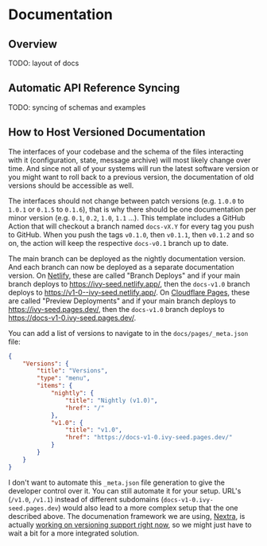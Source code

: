 
# Documentation

## Overview

TODO: layout of docs

## Automatic API Reference Syncing

TODO: syncing of schemas and examples

## How to Host Versioned Documentation

The interfaces of your codebase and the schema of the files interacting with it (configuration, state, message archive) will most likely change over time. And since not all of your systems will run the latest software version or you might want to roll back to a previous version, the documentation of old versions should be accessible as well.

The interfaces should not change between patch versions (e.g. `1.0.0` to `1.0.1` or `0.1.5` to `0.1.6`), that is why there should be one documentation per minor version (e.g. `0.1`, `0.2`, `1.0`, `1.1` ...). This template includes a GitHub Action that will checkout a branch named `docs-vX.Y` for every tag you push to GitHub. When you push the tags `v0.1.0`, then `v0.1.1`, then `v0.1.2` and so on, the action will keep the respective `docs-v0.1` branch up to date.

The main branch can be deployed as the nightly documentation version. And each branch can now be deployed as a separate documentation version. On [Netlify](https://www.netlify.com/), these are called "Branch Deploys" and if your main branch deploys to https://ivy-seed.netlify.app/, then the `docs-v1.0` branch deploys to https://v1-0--ivy-seed.netlify.app/. On [Cloudflare Pages](https://pages.cloudflare.com/), these are called "Preview Deployments" and if your main branch deploys to https://ivy-seed.pages.dev/, then the `docs-v1.0` branch deploys to https://docs-v1-0.ivy-seed.pages.dev/.

You can add a list of versions to navigate to in the `docs/pages/_meta.json` file: 

```json
{
    "Versions": {
        "title": "Versions",
        "type": "menu",
        "items": {
            "nightly": {
                "title": "Nightly (v1.0)",
                "href": "/"
            },
            "v1.0": {
                "title": "v1.0",
                "href": "https://docs-v1-0.ivy-seed.pages.dev/"
            }
        }
    }
}
```

<Callout type="info" emoji="💡">

I don't want to automate this `_meta.json` file generation to give the developer control over it. You can still automate it for your setup. URL's (`/v1.0`, `/v1.1`) instead of different subdomains (`docs-v1-0.ivy-seed.pages.dev`) would also lead to a more complex setup that the one described above. The documenation framework we are using, [Nextra](https://nextra.site/), is actually [working on versioning support right now](https://github.com/shuding/nextra/issues/1421), so we might just have to wait a bit for a more integrated solution.

</Callout>
